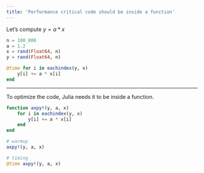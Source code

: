 ```yaml
---
title: 'Performance critical code should be inside a function'
---
```


Let's compute $y = a * x$
```julia
n = 100_000
a = 1.2
x = rand(Float64, n)
y = rand(Float64, n)

@time for i in eachindex(y, x)
    y[i] += a * x[i]
end
```

---

To optimize the code, Julia needs it to be inside a function.
```julia

function axpy!(y, a, x)
    for i in eachindex(y, x)
        y[i] += a * x[i]
    end
end

# warmup
axpy!(y, a, x)

# timing
@time axpy!(y, a, x)
```

